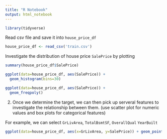 ```yaml
---
title: "R Notebook"
output: html_notebook
---
```




```r
library(tidyverse)
```

Read csv file and save it into `house_price_df`

```r
house_price_df <- read_csv('train.csv')
```

Investigate the distribution of house price `SalePrice` by plotting

```r
summary(house_price_df$SalePrice)
```


```r
ggplot(data=house_price_df, aes(SalePrice)) + 
  geom_histogram(bins=30)
```
```r

ggplot(data=house_price_df, aes(SalePrice)) + 
  geom_freqpoly()

```
2. Once we determine the target, we can then pick up serveral features to investigate the relationship between them. (use scatter plot for numeric values and box plots for categorical features)

For example, we can select `GrLivArea`, `TotalBsmtSF`, `OverallQual` `YearBuilt`

```r
ggplot(data=house_price_df, aes(x=GrLivArea, y=SalePrice)) + geom_point()
```

